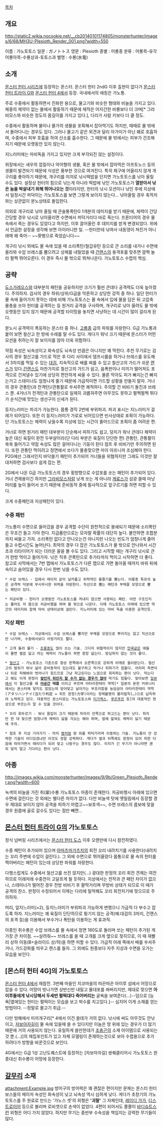 [[목차]]

== 개요 ==
http://static2.wikia.nocookie.net/__cb20140101174805/monsterhunter/images/6/68/MH3U-Plesioth_Render_001.png?width=550

이름 : 가노토토스
일문 : ガノトトス
영문 : Plesioth
종별 : 어룡종
분류 : 어룡목-유각어룡아목-수룡상과-토토스과
별명 : 수룡(水竜)

== 소개 ==
{{{#!html
 <iframe width="560" height="315" src="//www.youtube.com/embed/haHmvs_uwRA" frameborder="0" allowfullscreen></iframe>
}}}

[[몬스터 헌터 시리즈]]에 등장하는 몬스터. 몬스터 헌터 2ndG 이후 출현이 없다가 [[몬스터 헌터 트라이 G]]와 [[몬스터 헌터 4]]에서 등장.
국내에서의 애칭은 가노통.

주로 수중에서 활동하면서 진화한 용으로, 물고기와 비슷한 형태와 비늘을 가지고 있다. 체중의 제약이 없는 물에서 활동하기 때문에 체적은 어지간한 비룡보다 더 크며[* 그라비모스와 비슷한 정도의 몸길이를 가지고 있다.], 다리가 사람 키보다 더 클 정도.

수중에서 활동하며 물이나 물가의 생물을 포획해서 잡아먹기도 하지만, 때때로 물 밖에서 돌아다니는 경우도 있다. 그러나 물고기 같은 외견과 달리 아가미가 아닌 폐로 호흡하며, 수중에서 피부 호흡을 하여 산소를 흡수한다. 그 때문에 물 밖에서는 피부가 건조해지기 때문에 오랫동안 있지 않는다.

지느러미에는 마비독을 가지고 있지만 크게 부각되진 않는 설정이다.

위장에서는 새우의 껍질이나 악어형의 생물, 혹은 물 밖에서 잡아먹은 아프토노스 등의 생물이 발견되기 때문에 식성은 풍부한 것으로 여겨진다. 특히 체구에 어울리지 않게 개구리를 좋아하기 때문에, 개구리를 미끼로 낚시떡밥을 던지면 가노토토스를 낚아 올릴 수도 있다. 설정상 헌터의 힘으로 낚는게 아니라 떡밥에 낚인 가노토토스가 '''열받아서 낚은 놈을 박살내기 위해 뛰어나오는 것'''이라지만, 헌터의 낚시 모션이나 낚인 후에 지상에서 일정시간 퍼덕이는 가노토토스를 보면 그렇게 보이지 않는다...  낚아올릴 경우 축적치와는 상관없이 분노상태로 돌입한다.

의외로 개구리로 낚아 올릴 때 큰술통폭탄G 1개분의 데미지를 받기 때문에, 체력이 간당간당할 경우 낚시로 낚아올리면 수면에서 퍼덕거리다 바로 죽는다. 프론티어의 경우 물 속에서 죽는 경우도 있었다고 하지만, 이후 끌어올린 후 데미지를 받게 변경되었다. 위에서 언급한 설정을 생각해 보면 아이러니한 일. --헌터한테 낚여서 내동댕이 쳐진거 아니래매 왜 죽어-- ~~홧병으로 죽었습니다~~

개구리 낚시 외에도 물 속에 있을 때 소리폭탄/철갑유탄 등으로 큰 소리를 내거나 수면에 올라와 수압 브레스를 뿜으려고 상체를 내밀었을 때 [[건랜스]]의 용격포를 맞추면 깜짝 놀라 펄쩍 뛰어오른다. 이 경우 즉시 물 밖으로 뛰쳐나온다. 가노토토스 수렵의 핵심.

== 공략 ==
[[도스가레오스]]와 대부분의 패턴을 공유하지만 크기가 훨씬 큰데다 공격력도 더욱 높아졌다. 주의하자. 검사의 경우 하위/상위/G급을 막론하고 상당한 강적 중 하나. 일단 헌터가 물 속에 들어가지 못하는 데에 비해 가노토토스는 물 속에서 입에 물을 담은 뒤 고압축 물총을 쏘아 헌터를 공격하는 등 원거리 공격을 구사하며, 개구리로 낚아 올려도 물 밖에 오랫동안 있지 않기 때문에 공격할 타이밍을 놓치면 사냥하는 데 시간이 많이 걸리게 된다. 

분노시 공격력이 폭등하는 몬스터 중 하나. [[고룡종]] 급의 파워를 자랑한다. G급 가노통과 붙어 보면 철산고 한 방에 수레를 탈 수도 있다. 게다가 워낙 크기 때문에 몬스터가 어떤 모션을 취하는지 잘 보이지를 않아 더욱 위험하다.

약점 속성은 뇌속성이고 화속성도 뇌속성 만큼은 아니지만 꽤 먹힌다. 추천 무기로는 검사의 경우 철산고를 가드로 막은 후 다리 사이에서 뎀프시롤을 하거나 브레스를 유도해서 3차지를 먹일 수 있는 [[대검(몬스터 헌터 시리즈)|대검]], 지속적으로 배를 찌를 수 있고 철산고의 가드가 쉬운 [[랜스]]가 있다.[[건랜스]]도 마찬가지로 철산고의 가드가 쉽고, 음폭판이나 미끼가 떨어져도 포격으로 건져낼수 있기에 상당히 편안하게 싸울 수 있다. 물론 막아도 피가 빠지는건 빠지는거고 스테미너도 엄청나게 줄기 때문에 가급적이면 가드할 상황을 만들지 말자. 거너의 경우 관통탄(과 전격탄)/관통활로 쑤셔주면 쾌적하다. 주의할 건 비비기 돌진과 브레스 뿐. 4거너가 전격탄과 관통탄으로 일제히 괴롭혀주면 아무것도 못하고 펄쩍펄쩍 뛰다가 순식간에 맛있는 생선구이 신세가 된다.

등지느러미는 파괴가 가능한다. 몸통 경직 2번에 부위파괴. 파괴 표시는 지느러미가 걸레가 되어있다. 또한 이 등지느러미가 가로로 뉘어있으면 빈사상태로 포획이 가능하다. 단 가노토토스는 체력이 낮을수록 지상에 있는 시간이 줄어드므로 포획이 좀 어려운 편.

거너로 하면 원거리 패턴 대부분이 단순해서 피하기도 쉽고, 덩치가 워낙 큰데다 체력이 높은 대신 육질이 완전 두부살이라(단 다리 부분은 육질이 단단한 편) 관통탄, 관통활이 쑥쑥 들어가고 약점 속성도 많은 걸어다니는 기둥이 된다 점프 후 비비기만 주의하면 된다. 또한 관통탄 먹이려고 정면에서 쏘다가 물총맞으면 마이 아프니까 조심해야 한다. P2G에선 그래서인지 바닥쓸기 패턴이 추가되어 거너들을 위협하지만 그래도 이것만 잘 대처하면 검사보다 쉽게 잡는 편.

2G에서 나온 G급 가노토토스의 경우 횡방향으로 수압포를 쏘는 패턴이 추가되어 있다. 거너 견제용이긴 하지만 [[그라비모스]]처럼 낮게 쏘는 게 아니라 [[게료스]]가 섬광 쏠때 마냥 머리를 높이 들어서 쏘기 때문에 준비동작 중에 필사적으로 앞구르기를 하면 피할 수 있다.

크게 수중패턴과 지상패턴이 있다.

=== 수중 패턴 ===
가노통이 수면으로 들어갔을 경우 공격할 수단이 원천적으로 봉쇄되기 때문에 소리폭탄은 무조건 들고 가야 한다. 지급품만으로는 모자랄 확률이 대단히 높다. 불안하면 조합분까지 싸들고 가자. 소리폭탄 없다고 안나오는건 아니지만 나오는 빈도가 엄청나게 줄어들고 수렵시간도 늘어난다. 최악의 경우 다 잡은 가노토토스가 물 밖으로 안나와서 시간초과 리타이어가 되는 더러운 꼴을 볼 수도 있다. 그리고 시작할 때는 개구리 낚시로 큰거 한방 먹이고 들어가자. 낚은 직후 큰폭탄으로 추가타까지 먹이고 시작하면 더 좋다. 참고로 사막에서는 7번 맵에서 가노토토스가 다른 맵으로 가면 돌아올 때까지 바위 뒤에 숙이고 숨어있을 경우 다시 한번 낚을 수도 있다.

 * 수압 브레스 - 입에서 레이저 같이 날카롭고 위력적인 물줄기를 뿜는다. 어룡종 특유의 높은 공격력 덕분에 무시무시한 위력을 자랑한다. 직선으로 뿜는 패턴과 부채꼴 모양으로 뿜는 패턴이 있다.

 * 저공비행 - 헌터가 오랫동안 가노토토스를 꺼내지 않으면 사용하는 패턴. 어떤 구조인지는 몰라도 저 몸으로 저공비행을 하며 물 밖으로 나온다. 이때 가노토토스 아래에 있으면 약간의 데미지와 함께 마비 상태이상에 걸린다. 지느러미에 있는 마비 독을 이용한 공격인듯.

=== 지상 패턴 ===
 * 수압 브레스 - 지상에서도 수압 브레스를 뿜지만 부채꼴 모양으로 뿌리지는 않고 직선으로만 나가며, 수중에서보다 사정거리도 짧다. 

 * 고개 돌려 물기 - [[조룡종]]도 많이 쓰는 기술. 그다지 위협적이지 않지만 [[얀쿡]]같은 애들이 물면 찔끔 닳고 마는 체력이 가노통이 하면 왕창 닳는다. 방심하지 않는 것이 좋다. 

 * [[철산고]] - 가노토토스 기준으로 항상 왼쪽에서 오른쪽으로 강하게 어깨로 들이받는다. 철산고의 범위가 워낙 넓어 준비동작이 있는데도 불구하고 막거나 피하기가 힘들다. 어차피 측면이나 뒤로 피해봐야 벗어나기 힘드므로 그냥 파고든다는 느낌으로 회피하는 편이 낫다. 막는다고 해도 이게 판정이 '''[[김가불|앞인지 뒤인지 알 수가 없는 경우가 많아]]''' 막기도 힘들다. 맞아보면 [[일본]]에서 이 철산고를 왜 '''[[아공간]] 태클''' 이라고 부르며 아타리한테이 역학[* 일본의 몬헌 커뮤니티에서는 몬스터에 닿지도 않았는데 얻어맞고 날아가는 부조리함을 농담삼아 아타리한테이 역학(アタリハンテイ(当たり判定 = 히트 판정)力学)이라는 정체불명의 물리법칙(…)으로 납득하려 노력하고 있다. 대표적인 몬스터로는 가노토토스와 [[티가렉스]], [[푸르푸르]] 등]의 대표적인 현상으로 부르는지 알 수 있을 것이다. 

 * 꼬리 휘두르기 - 워낙 몸집이 크기 때문에 차라리 안쪽으로 파고드는 편이 낫다. 하지만 한 대 맞으면 엄청나게 체력이 닳을 각오는 해야 하며, 발에 밟혀도 체력이 닳기 때문에 주의.

 * 점프 후 지상 기어가기 - 마치 [[뱀]]처럼 땅 위를 퍼덕거리며 이동하는 기술. 가노통이 안 강력한 기술이 어디있겠냐만 이것도 정말 강력하다. 게다가 옆과 뒤쪽에도 판정이 있어 피한 다음에 따라가면서 때리다가 되려 맞고 나뒹구는 경우도 많다. 리치가 긴 무기가 아니라면 괜히 맞지 말고 기다리는 편이 낫다.

== 아종 ==
http://images.wikia.com/monsterhunter/images/9/9b/Green_Plesioth_Render.png?width=600

녹색의 비늘을 가진 취(翠)수룡 가노토토스 아종이 존재한다. 저공비행시 아래에 있으면 수면에 걸린다는 것 외에는 별다른 차이가 없다. 다만 비늘색 탓에 옛밀림에서 등장할 경우 제대로 보이지 않아 공격을 피하기 어렵고~~보호색~~, 수면 브레스의 콤보에 맞을경우  원콤에 골로 갈수도 있다는 점만 빼면... 

== [[몬스터 헌터 트라이 G]]의 가노토토스 ==
정식 넘버링 시리즈에서는 [[몬스터 헌터 도스]] 이후 오랜만에 다시 참전하였다.

수중 패턴이 추가되어 있으며 [[아마츠마가츠치]]의 회전 꼬리 내려치기를 사용한다(내려치는 꼬리 주변에 수압이 걸린다.). 그 외에 수면으로 뛰어올랐다 몸통으로 물 속의 헌터를 찍어버리는 패턴이 있는데 상당한 파워를 자랑한다.

다행스럽게도 수중에서 철산고를 쓰진 않지만(…) 광대한 판정의 꼬리 회전 견제는 여전하므로 이래저래 수중전이 고달프게 될 듯하다. 지상에서는 전작과 큰 패턴 차이가 없으나, 스테미너가 떨어진 경우 전방 비비기 후 팔딱거리며 무방비 상태가 되므로 이 때가 공격의 찬스. 판정이 수정되어서 이제는 다리에 밀착해도 꼬리 회전치기에 맞으므로 주의하자.

머리, 앞지느러미(×2), 등지느러미가 부위파괴 가능하게 변했으니 가급적 다 부수고 잡도록 하자. 지느러미는 꽤 육질이 단단하므로 튕기지 않는 공격(예:대검의 3차지, 건랜스의 포격 등)을 이용해서 부수거나 폭탄을 이용하는 게 효과적.

아종인 취수룡은 수압 브레스를 물 속에서 정면 180도로 돌리며 쏘는 패턴이 추가된 게 가장 큰 차이점. ~~살려줘~~ 브레스를 쏠 때 고개를 크게 옆으로 젖히므로, 이 때 재빨리 상하 이동(B+슬라이드 상/하)을 하면 피할 수 있다. 가급적 아래 쪽에서 배를 쑤셔주거나, 가드강화를 띄우고 랜스를 들자. 그 외에도 원종보다 자주 지상과 수면을 오가는 모습을 보인다.


== [몬스터 헌터 4G]의 가노토토스 ==
[[몬스터 헌터 4]]에서 재참전. 3번째 마을인 치코마을의 따끈따끈 아이루 섬에서 어망으로 잡을 수 있다. 어망이 빗나가면 상반신만 내밀고 물대포를 쏴버리지만, 제대로 맞으면 '''아이루들에게 낚시당해서 두세번 펄떡대다 죽어버리는''' 굴욕을 보여준다(...)--덤으로 [능욕|옆에있는 헌터는 펄떡이는 모습을 보고 박수를 치고있다.]-- 심지어 이게 소재를 얻는 방법이다. --정말로 물고기 취급.--

다만 빙해에서 미끼개구리[* 4에서 이건 쓸데가 거의 없다. 낚시에 써도 아무것도 안낚이고, [[자보아자길]]이 물 속에 있을때 쓸 수 있다지만 이놈은 땅 위에 있는 경우가 더 많기 때문에 거의 사용되지 않는다. 유일하게 쓸만한데가 [[조충곤]]의 소재 아이템으로 사용되는 것 뿐.(...)]의 채집포인트가 있고 자체 모델링이 존재하는것으로 보아 수렵용으로 추가하려다가 방향을 바꾼것으로 보인다.

4G에서는 G급 1성 고난도퀘스트에 등장하는 [자보아자길] 쌍퀘클리어시 가노토토스 원종대신 취수룡이 어망에 등장한다. 

== [[갈무리]] 소재 ==
attachment:Example.jpg
방어구의 방어력은 꽤 괜찮은 편이지만 문제는 몬스터 헌터 보스들의 메이저 속성인 화속성이 낮고 뇌속성 역시 심하게 낮다. 게다가 초창기의 가노토토스를 주 원료로 만드는 '가노스 셋'의 외형은 ''' '괴랄' ''' 그 자체인데, [[레이디 가가]], [[디스트로이어(마블 코믹스)|디스트로이어]] 등으로 불리며 로비셋으로 손색이 없었다. 4편이 되어서도 쫄쫄이 [[바디슈트]]스런 외형은 어디 가지 않았다.
하지만 무기는 중반부 수속성을 책임지는 강력한 무기들이 많다. 
